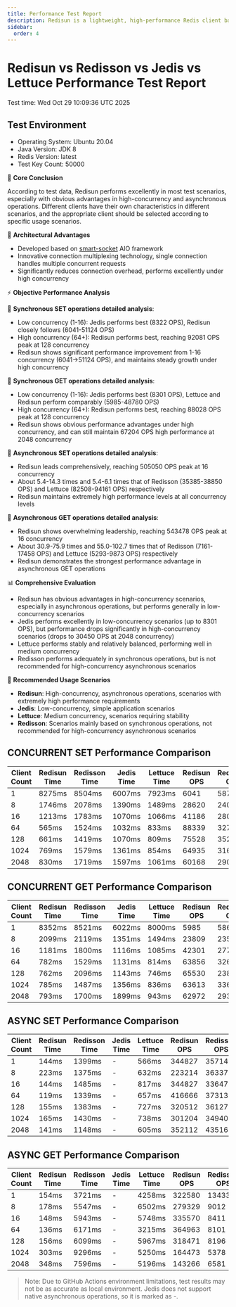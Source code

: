 ```yaml
---
title: Performance Test Report
description: Redisun is a lightweight, high-performance Redis client based on smart-socket, designed for the Java platform.
sidebar:
  order: 4
---
```



# Redisun vs Redisson vs Jedis vs Lettuce Performance Test Report

Test time: Wed Oct 29 10:09:36 UTC 2025

## Test Environment

- Operating System: Ubuntu 20.04
- Java Version: JDK 8
- Redis Version: latest
- Test Key Count: 50000

<Aside title="AI Summary">

🚀 **Core Conclusion**

According to test data, Redisun performs excellently in most test scenarios, especially with obvious advantages in high-concurrency and asynchronous operations. Different clients have their own characteristics in different scenarios, and the appropriate client should be selected according to specific usage scenarios.

🔧 **Architectural Advantages**
- Developed based on [smart-socket](https://github.com/smartboot/smart-socket) AIO framework
- Innovative connection multiplexing technology, single connection handles multiple concurrent requests
- Significantly reduces connection overhead, performs excellently under high concurrency

⚡ **Objective Performance Analysis**

📌 **Synchronous SET operations detailed analysis**:
  - Low concurrency (1-16): Jedis performs best (8322 OPS), Redisun closely follows (6041-51124 OPS)
  - High concurrency (64+): Redisun performs best, reaching 92081 OPS peak at 128 concurrency
  - Redisun shows significant performance improvement from 1-16 concurrency (6041→51124 OPS), and maintains steady growth under high concurrency

📌 **Synchronous GET operations detailed analysis**:
  - Low concurrency (1-16): Jedis performs best (8301 OPS), Lettuce and Redisun perform comparably (5985-48780 OPS)
  - High concurrency (64+): Redisun performs best, reaching 88028 OPS peak at 128 concurrency
  - Redisun shows obvious performance advantages under high concurrency, and can still maintain 67204 OPS high performance at 2048 concurrency

📌 **Asynchronous SET operations detailed analysis**:
  - Redisun leads comprehensively, reaching 505050 OPS peak at 16 concurrency
  - About 5.4-14.3 times and 5.4-6.1 times that of Redisson (35385-38850 OPS) and Lettuce (82508-94161 OPS) respectively
  - Redisun maintains extremely high performance levels at all concurrency levels

📌 **Asynchronous GET operations detailed analysis**:
  - Redisun shows overwhelming leadership, reaching 543478 OPS peak at 16 concurrency
  - About 30.9-75.9 times and 55.0-102.7 times that of Redisson (7161-17458 OPS) and Lettuce (5293-9873 OPS) respectively
  - Redisun demonstrates the strongest performance advantage in asynchronous GET operations

📊 **Comprehensive Evaluation**
- Redisun has obvious advantages in high-concurrency scenarios, especially in asynchronous operations, but performs generally in low-concurrency scenarios
- Jedis performs excellently in low-concurrency scenarios (up to 8301 OPS), but performance drops significantly in high-concurrency scenarios (drops to 30450 OPS at 2048 concurrency)
- Lettuce performs stably and relatively balanced, performing well in medium concurrency
- Redisson performs adequately in synchronous operations, but is not recommended for high-concurrency asynchronous scenarios

🎯 **Recommended Usage Scenarios**
- **Redisun**: High-concurrency, asynchronous operations, scenarios with extremely high performance requirements
- **Jedis**: Low-concurrency, simple application scenarios
- **Lettuce**: Medium concurrency, scenarios requiring stability
- **Redisson**: Scenarios mainly based on synchronous operations, not recommended for high-concurrency asynchronous scenarios
</Aside>

## CONCURRENT SET Performance Comparison
| Client Count | Redisun Time | Redisson Time | Jedis Time | Lettuce Time | Redisun OPS | Redisson OPS | Jedis OPS | Lettuce OPS |
|------------|-------------|--------------|-----------|-------------|-------------|--------------|-----------|-------------|
|1|8275ms|8504ms|6007ms|7923ms|6041|5878|8322|6309|
|8|1746ms|2078ms|1390ms|1489ms|28620|24050|35945|33557|
|16|1213ms|1783ms|1070ms|1066ms|41186|28026|46685|46860|
|64|565ms|1524ms|1032ms|833ms|88339|32786|48402|59952|
|128|661ms|1419ms|1070ms|809ms|75528|35211|46685|61728|
|1024|769ms|1579ms|1361ms|854ms|64935|31645|36710|58479|
|2048|830ms|1719ms|1597ms|1061ms|60168|29069|31289|47080|

## CONCURRENT GET Performance Comparison
| Client Count | Redisun Time | Redisson Time | Jedis Time | Lettuce Time | Redisun OPS | Redisson OPS | Jedis OPS | Lettuce OPS |
|------------|-------------|--------------|-----------|-------------|-------------|--------------|-----------|-------------|
|1|8352ms|8521ms|6022ms|8000ms|5985|5867|8301|6249|
|8|2099ms|2119ms|1351ms|1494ms|23809|23584|36982|33444|
|16|1181ms|1800ms|1116ms|1085ms|42301|27762|44762|46040|
|64|782ms|1529ms|1131ms|814ms|63856|32679|44169|61349|
|128|762ms|2096ms|1143ms|746ms|65530|23843|43706|66934|
|1024|785ms|1487ms|1356ms|836ms|63613|33602|36845|59737|
|2048|793ms|1700ms|1899ms|943ms|62972|29394|26315|52966|

## ASYNC SET Performance Comparison
| Client Count | Redisun Time | Redisson Time | Jedis Time | Lettuce Time | Redisun OPS | Redisson OPS | Jedis OPS | Lettuce OPS |
|------------|-------------|--------------|-----------|-------------|-------------|--------------|-----------|-------------|
|1|144ms|1399ms|-|566ms|344827|35714|-|88183|
|8|223ms|1375ms|-|632ms|223214|36337|-|78988|
|16|144ms|1485ms|-|817ms|344827|33647|-|61124|
|64|119ms|1339ms|-|657ms|416666|37313|-|75987|
|128|155ms|1383ms|-|727ms|320512|36127|-|68681|
|1024|165ms|1430ms|-|738ms|301204|34940|-|67658|
|2048|141ms|1148ms|-|605ms|352112|43516|-|82508|

## ASYNC GET Performance Comparison
| Client Count | Redisun Time | Redisson Time | Jedis Time | Lettuce Time | Redisun OPS | Redisson OPS | Jedis OPS | Lettuce OPS |
|------------|-------------|--------------|-----------|-------------|-------------|--------------|-----------|-------------|
|1|154ms|3721ms|-|4258ms|322580|13433|-|11739|
|8|178ms|5547ms|-|6502ms|279329|9012|-|7688|
|16|148ms|5943ms|-|5748ms|335570|8411|-|8697|
|64|136ms|6171ms|-|3215ms|364963|8101|-|15547|
|128|156ms|6099ms|-|5967ms|318471|8196|-|8378|
|1024|303ms|9296ms|-|5250ms|164473|5378|-|9521|
|2048|348ms|7596ms|-|5196ms|143266|6581|-|9620|

> Note: Due to GitHub Actions environment limitations, test results may not be as accurate as local environment. Jedis does not support native asynchronous operations, so it is marked as -.